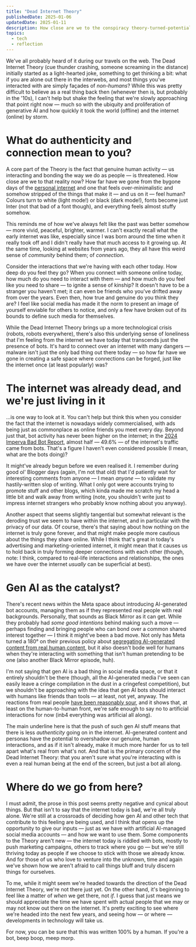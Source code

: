 ```yaml
---
title: "Dead Internet Theory"
publishedDate: 2025-01-06
updatedDate: 2025-01-11
description: How close are we to the conspiracy theory-turned-potential reality?
topics:
  - tech
  - reflection
---
```


We've all probably heard of it during our travels on the web. The Dead Internet Theory (cue thunder crashing, someone screaming in the distance) initially started as a light-hearted joke, something to get thinking a bit: what if you are alone out there in the interwebs, and most things you've interacted with are simply façades of _non-humans_? While this was pretty difficult to believe as a real thing back then (whenever then is, but probably in the '10s), I can't help but shake the feeling that we're slowly approaching that point right now — much so with the ubiquity and proliferation of generative AI and how quickly it took the world (offline) and the internet (online) by storm.

# What do authenticity and connection mean to you?

A core part of the Theory is the fact that genuine human activity — us interacting and bonding the way we do as people — is threatened. How close are we to that reality now? How far have we gone from the bygone days of the [personal internet](https://chias.blog/2022/there-is-an-internet-that-is-mine/) and one that feels over-minimalistic and somehow stripped of the things that make it — and us on it — feel human? Colours turn to white (light mode!) or black (dark mode!), fonts become just Inter (not that bad of a font though), and everything feels almost stuffy somehow.

This reminds me of how we've always felt like the past was better somehow — more vivid, peaceful, brighter, warmer. I can't exactly recall what the early internet was like, especially since I was born around the time when it really took off and I didn't really have that much access to it growing up. At the same time, looking at websites from years ago, they all have this weird sense of _community_ behind them; of _connection_.

Consider the interactions that we're having with each other today. How deep do you feel they go? When you connect with someone online today, how much do you need to interact with them — and how much do you feel like you need to share — to ignite a sense of kinship? It doesn't have to be a stranger you haven't met; it can even be friends who you've drifted away from over the years. Even then, how true and genuine do you think they are? I feel like social media has made it the norm to present an image of yourself enviable for others to notice, and only a few have broken out of its bounds to define such media for themselves.

While the Dead Internet Theory brings up a more technological crisis (robots, robots everywhere), there's also this underlying sense of loneliness that I'm feeling from the internet we have today that transcends just the presence of bots. It's hard to connect over an internet with many dangers — malware isn't just the only bad thing out there today — so how far have we gone in creating a safe space where connections can be forged, just like the internet once (at least popularly) was?

# The internet was already dead, and we're just living in it

...is one way to look at it. You can't help but think this when you consider the fact that the internet is nowadays widely commercialised, with ads being just as commonplace as online friends you meet every day. Beyond just that, bot activity has never been higher on the internet; in the [2024 Imperva Bad Bot Report](https://www.thalesgroup.com/en/worldwide/security/press_release/bots-now-make-nearly-half-all-internet-traffic-globally), almost half — 49.6% — of the internet's traffic came from bots. That's a figure I haven't even considered possible (I mean, what are the bots doing)?

It might've already begun before we even realised it. I remember during good ol' Blogger days (again, I'm not that old) that I'd patiently wait for interesting comments from anyone — I mean _anyone_ — to validate my hastily-written slop of writing. What I only got were accounts trying to promote stuff and other blogs, which kinda made me scratch my head a little bit and walk away from writing (note, you shouldn't write just to impress internet strangers who probably know nothing about you anyway).

Another aspect that seems slightly tangential but somewhat relevant is the deroding trust we seem to have within the internet, and in particular with the privacy of our data. Of course, there's that saying about how nothing on the internet is truly gone forever, and that might make people more cautious about the things they share online. While I think that's great in today's advertising and marketing-oriented internet, it might mean that it causes us to hold back in truly forming deeper connections with each other (though, note: I think, compared to real-life interactions and relationships, the ones we have over the internet _usually_ can be superficial at best).

# Gen AI as the catalyst?

There's recent news within the Meta space about introducing AI-generated bot accounts, managing them as if they represented real people with real backgrounds. Personally, that sounds as Black Mirror as it can get. While they probably had _some good intentions_ behind making such a move — perhaps finding and bringing people who can bond over a common shared interest together — I think it might've been a bad move. Not only has Meta turned a 180° on their previous policy about [segregating AI-generated content from real human content](https://www.wired.com/story/meta-crack-down-ai-generated-fakes/), but it also doesn't bode well for humans when they're interacting with something that isn't human pretending to be one (also another Black Mirror episode, huh).

I'm not saying that gen AI is a bad thing in social media space, or that it entirely shouldn't be there (though, all the AI-generated media I've seen can easily leave a cringe compilation in the dust in a cringefest competition), but we shouldn't be approaching with the idea that gen AI bots should interact with humans like friends than tools — at least, not yet, anyway. The reactions from real people [have been reasonably sour](https://www.theverge.com/2025/1/3/24334946/meta-ai-profiles-instagram-facebook-bots), and it shows that, at least on the human-to-human front, we're safe enough to say no to artificial interactions for now (inb4 everything was artificial all along).

The main underline here is that the push of such gen AI stuff means that there is less _authenticity_ going on in the internet. AI-generated content and personas have the potential to overshadow our genuine, human interactions, and as if it isn't already, make it much more harder for us to tell apart what's real from what's not. And that is the primary concern of the Dead Internet Theory: that you aren't sure what you're interacting with is even a real human being at the end of the screen, but just a bot all along.

# Where do we go from here?

I must admit, the prose in this post seems pretty negative and cynical about things. But that isn't to say that the internet today is bad, we're all truly alone. We're still at a crossroads of deciding how gen AI and other tech that contribute to this feeling are being used, and I think that opens up the opportunity to give our inputs — just as we have with artificial AI-managed social media accounts — and how we want to use them. Some components to the Theory aren't new — the internet today is riddled with bots, mostly to push marketing campaigns, others to track where you go — but we're still thriving today as people if we choose to stick with those we already know. And for those of us who love to venture into the unknown, time and again we've shown how we aren't afraid to call things bluff and truly discern things for ourselves.

To me, while it might seem we're headed towards the direction of the Dead Internet Theory, we're not there just yet. On the other hand, it's beginning to feel like a matter of _when_ we get there, not _if_. I guess that just means we should appreciate the time we have spent with actual people that we may or may not know out there on the internet. It's pretty exciting to see where we're headed into the next few years, and seeing how — or where — developments in technology will take us.

For now, you can be sure that this was written 100% by a human. If you're a bot, beep boop, meep morp.
